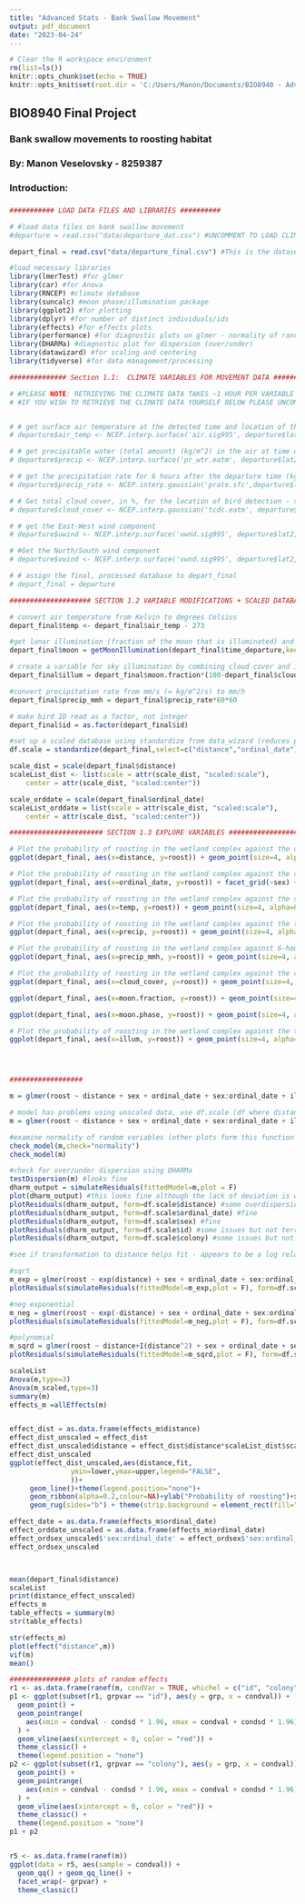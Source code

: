 ```yaml
---
title: "Advanced Stats - Bank Swallow Movement"
output: pdf_document
date: "2023-04-24"
---
```


```r
# Clear the R workspace environment
rm(list=ls())
knitr::opts_chunk$set(echo = TRUE)
knitr::opts_knit$set(root.dir = 'C:/Users/Manon/Documents/BIO8940 - Advanced Statistics/FinalProject') #set the working directory

```
## BIO8940 Final Project
### Bank swallow movements to roosting habitat
### By: Manon Veselovsky - 8259387
### Introduction:
### 

```r

########### LOAD DATA FILES AND LIBRARIES ##########

# #load data files on bank swallow movement
#departure = read.csv("data/departure_dat.csv") #UNCOMMENT TO LOAD CLIMATE DATA AND RUN SECTION 1.1 TO PROCESS DATA

depart_final = read.csv("data/departure_final.csv") #This is the dataset AFTER loading climate variables (done in section 1.1). Retrieving the NCEP climate data takes a long time for each variable (~1h) - skip the climate data retrieving section 1.1 by using this dataset

#load necessary libraries
library(lmerTest) #for glmer
library(car) #for Anova
library(RNCEP) #climate database
library(suncalc) #moon phase/illumination package
library(ggplot2) #for plotting
library(dplyr) #for number of distinct individuals/ids
library(effects) #for effects plots
library(performance) #for diagnostic plots on glmer - normality of random variables
library(DHARMa) #diagnostic plot for dispersion (over/under)
library(datawizard) #for scaling and centering
library(tidyverse) #for data management/processing

```


``` r
############## Section 1.1:  CLIMATE VARIABLES FOR MOVEMENT DATA ########################

# #PLEASE NOTE: RETRIEVING THE CLIMATE DATA TAKES ~1 HOUR PER VARIABLE - this code is included but can be skipped by loading the included data file "depart_final" - line 23
# #IF YOU WISH TO RETRIEVE THE CLIMATE DATA YOURSELF BELOW PLEASE UNCOMMENT & LOAD THE FILE departure_dat.csv (LINE 21) AND UNCOMMENT THE SECTION BELOW


# # get surface air temperature at the detected time and location of the bird (data interpolated between weather stations and between times)
# departure$air_temp <- NCEP.interp.surface('air.sig995', departure$lat2, departure$lon2, departure$time_departure, reanalysis2 = FALSE, interpolate.space = TRUE, interpolate.time = TRUE, keep.unpacking.info = FALSE, return.units = TRUE,interp = 'IDW', p = 1, status.bar=FALSE)

# # get precipitable water (total amount) (kg/m^2) in the air at time of detection - same interpolation
# departure$precip <- NCEP.interp.surface('pr_wtr.eatm', departure$lat2, departure$lon2, departure$time_departure, reanalysis2 = TRUE, interpolate.space = TRUE, interpolate.time = TRUE, keep.unpacking.info = FALSE, return.units = TRUE,interp = 'IDW', p = 1, status.bar=FALSE)

# # get the precipitation rate for 6 hours after the departure time (kg/m^2/s, equivalent to mm/s); same interpolation
# departure$precip_rate <- NCEP.interp.gaussian('prate.sfc',departure$lat2, departure$lon2, departure$time_departure, reanalysis2 = TRUE, interpolate.space = TRUE, interpolate.time = TRUE, keep.unpacking.info = FALSE, return.units = TRUE,interp = 'IDW', p = 1, status.bar=FALSE)

# # Get total cloud cover, in %, for the location of bird detection - same interpolation
# departure$cloud_cover <- NCEP.interp.gaussian('tcdc.eatm', departure$lat2, departure$lon2, departure$time_departure, reanalysis2 = TRUE, interpolate.space = TRUE, interpolate.time = TRUE, keep.unpacking.info = FALSE, return.units = TRUE,interp = 'IDW', p = 1, status.bar=FALSE)

# # get the East-West wind component
# departure$uwind <- NCEP.interp.surface('uwnd.sig995', departure$lat2, departure$lon2, departure$time_departure, reanalysis2 = TRUE, interpolate.space = TRUE, interpolate.time = TRUE, keep.unpacking.info = FALSE, return.units = TRUE, interp = 'IDW', p = 1, status.bar=TRUE)

# #Get the North/South wind component
# departure$vwind <- NCEP.interp.surface('vwnd.sig995', departure$lat2, departure$lon2, departure$time_departure, reanalysis2 = FALSE, interpolate.space = TRUE, interpolate.time = TRUE, keep.unpacking.info = FALSE, return.units = TRUE, interp = 'IDW', p = 1, status.bar=TRUE)

# # assign the final, processed database to depart_final
# depart_final = departure

```

```r
#################### SECTION 1.2 VARIABLE MODIFICATIONS + SCALED DATABASE ################

# convert air temperature from Kelvin to degrees Celsius
depart_final$temp <- depart_final$air_temp - 273

#get lunar illumination (fraction of the moon that is illuminated) and moon phase at the time the bird was observed (movement to roost could be linked to availability of light)
depart_final$moon = getMoonIllumination(depart_final$time_departure,keep=c("fraction","phase"))

# create a variable for sky illumination by combining cloud cover and illumination of the moon (moon fraction) --> a full moon has a moon fraction of 1; illum will be maximum (100%) when the moon is full and cloud cover is 0
depart_final$illum = depart_final$moon.fraction*(100-depart_final$cloud_cover)

#convert precipitation rate from mm/s (= kg/m^2/s) to mm/h
depart_final$precip_mmh = depart_final$precip_rate*60*60

# make bird ID read as a factor, not integer
depart_final$id = as.factor(depart_final$id)

#set up a scaled database using standardize from data_wizard (reduces problems in glmer compared to scale())
df.scale = standardize(depart_final,select=c("distance","ordinal_date"))

scale_dist = scale(depart_final$distance)
scaleList_dist <- list(scale = attr(scale_dist, "scaled:scale"),
    center = attr(scale_dist, "scaled:center"))

scale_orddate = scale(depart_final$ordinal_date)
scaleList_orddate = list(scale = attr(scale_dist, "scaled:scale"),
    center = attr(scale_dist, "scaled:center"))

```


```r

####################### SECTION 1.3 EXPLORE VARIABLES #############################

# Plot the probability of roosting in the wetland complex against the distance from the colony to the wetland complex
ggplot(depart_final, aes(x=distance, y=roost)) + geom_point(size=4, alpha=0.5, colour="purple") + stat_smooth(method="glm", formula=y~x, method.args = list(family = "binomial"), colour="purple") + theme_bw() + xlab("Distance to roost site (km)") + ylab("Probability of Roosting") + theme(strip.background = element_rect(fill="white"),axis.title.x=element_text(size=15, vjust=-0.4), axis.title.y=element_text(size=15, vjust=1.5), axis.text.x=element_text(size=15), axis.text.y=element_text(size=15)) + scale_x_continuous(limit=c(25,90), breaks=c(30,40,50,60,70,80,90)) + scale_y_continuous(breaks=c(0,0.10,0.20,0.30,0.40,0.50,0.60,0.70,0.80,0.90,1)) + coord_cartesian(ylim=c(-0.01,1)) + theme(legend.position="none")

# Plot the probability of roosting in the wetland complex against the ordinal date in the season
ggplot(depart_final, aes(x=ordinal_date, y=roost)) + facet_grid(~sex) + geom_point(size=4, alpha=0.5, colour="purple") + stat_smooth(method="glm", formula=y~x, method.args = list(family = "binomial"), colour="purple") + theme_bw() + xlab("Ordinal date") + ylab("Probability of Roosting") + theme(strip.background = element_rect(fill="white"),axis.title.x=element_text(size=15, vjust=-0.4), axis.title.y=element_text(size=15, vjust=1.5), axis.text.x=element_text(size=15), axis.text.y=element_text(size=15)) + scale_x_continuous(limit=c(150,200), breaks=c(150,160,170,180,190,200)) + scale_y_continuous(breaks=c(0,0.10,0.20,0.30,0.40,0.50,0.60,0.70,0.80,0.90,1)) + coord_cartesian(ylim=c(-0.01,1)) + theme(legend.position="none")

# Plot the probability of roosting in the wetland complex against the surface air temperature
ggplot(depart_final, aes(x=temp, y=roost)) + geom_point(size=4, alpha=0.5, colour="purple") + stat_smooth(method="glm", formula=y~x, method.args = list(family = "binomial"), colour="purple") + theme_bw() + xlab("Air temperature (deg C)") + ylab("Probability of Roosting") + theme(strip.background = element_rect(fill="white"),axis.title.x=element_text(size=15, vjust=-0.4), axis.title.y=element_text(size=15, vjust=1.5), axis.text.x=element_text(size=15), axis.text.y=element_text(size=15)) + scale_x_continuous(breaks=c(15,20,25,30)) + scale_y_continuous(breaks=c(0,0.10,0.20,0.30,0.40,0.50,0.60,0.70,0.80,0.90,1)) + coord_cartesian(ylim=c(-0.01,1)) + theme(legend.position="none")

# Plot the probability of roosting in the wetland complex against the total precipitable water in the air column
ggplot(depart_final, aes(x=precip, y=roost)) + geom_point(size=4, alpha=0.5, colour="purple") + stat_smooth(method="glm", formula=y~x, method.args = list(family = "binomial"), colour="purple") + theme_bw() + xlab("Precipitable water (kg/m^2)") + ylab("Probability of Roosting") + theme(strip.background = element_rect(fill="white"),axis.title.x=element_text(size=15, vjust=-0.4), axis.title.y=element_text(size=15, vjust=1.5), axis.text.x=element_text(size=15), axis.text.y=element_text(size=15)) + scale_x_continuous(breaks=c(10,20, 30, 40, 50)) + scale_y_continuous(breaks=c(0,0.10,0.20,0.30,0.40,0.50,0.60,0.70,0.80,0.90,1)) + coord_cartesian(ylim=c(-0.01,1)) + theme(legend.position="none")

# Plot the probability of roosting in the wetland complex against 6-hour averaged precipitation rate
ggplot(depart_final, aes(x=precip_mmh, y=roost)) + geom_point(size=4, alpha=0.5, colour="purple") + stat_smooth(method="glm", formula=y~x, method.args = list(family = "binomial"), colour="purple") + theme_bw() + xlab("Precipitation rate (mm/h)") + ylab("Probability of Roosting") + theme(strip.background = element_rect(fill="white"),axis.title.x=element_text(size=15, vjust=-0.4), axis.title.y=element_text(size=15, vjust=1.5), axis.text.x=element_text(size=15), axis.text.y=element_text(size=15)) + scale_x_continuous() + scale_y_continuous(breaks=c(0,0.10,0.20,0.30,0.40,0.50,0.60,0.70,0.80,0.90,1)) + coord_cartesian(ylim=c(-0.01,1)) + theme(legend.position="none")

# Plot the probability of roosting in the wetland complex against the cloud cover
ggplot(depart_final, aes(x=cloud_cover, y=roost)) + geom_point(size=4, alpha=0.5, colour="purple") + stat_smooth(method="glm", formula=y~x, method.args = list(family = "binomial"), colour="purple") + theme_bw() + xlab("Cloud cover") + ylab("Probability of Roosting") + theme(strip.background = element_rect(fill="white"),axis.title.x=element_text(size=15, vjust=-0.4), axis.title.y=element_text(size=15, vjust=1.5), axis.text.x=element_text(size=15), axis.text.y=element_text(size=15)) + scale_x_continuous(breaks=c(0,25,50,75,100)) + scale_y_continuous(breaks=c(0,0.10,0.20,0.30,0.40,0.50,0.60,0.70,0.80,0.90,1)) + coord_cartesian(ylim=c(-0.01,1)) + theme(legend.position="none")

ggplot(depart_final, aes(x=moon.fraction, y=roost)) + geom_point(size=4, alpha=0.5, colour="purple") + stat_smooth(method="glm", formula=y~x, method.args = list(family = "binomial"), colour="purple") + theme_bw() + xlab("Moon illumination (%)") + ylab("Probability of Roosting") + theme(strip.background = element_rect(fill="white"),axis.title.x=element_text(size=15, vjust=-0.4), axis.title.y=element_text(size=15, vjust=1.5), axis.text.x=element_text(size=15), axis.text.y=element_text(size=15)) + scale_x_continuous(breaks=c(0,25,50,75,100)) + scale_y_continuous(breaks=c(0,0.10,0.20,0.30,0.40,0.50,0.60,0.70,0.80,0.90,1)) + coord_cartesian(ylim=c(-0.01,1)) + theme(legend.position="none")

ggplot(depart_final, aes(x=moon.phase, y=roost)) + geom_point(size=4, alpha=0.5, colour="purple") + stat_smooth(method="glm", formula=y~x, method.args = list(family = "binomial"), colour="purple") + theme_bw() + xlab("Moon phase") + ylab("Probability of Roosting") + theme(strip.background = element_rect(fill="white"),axis.title.x=element_text(size=15, vjust=-0.4), axis.title.y=element_text(size=15, vjust=1.5), axis.text.x=element_text(size=15), axis.text.y=element_text(size=15)) + scale_x_continuous() + scale_y_continuous(breaks=c(0,0.10,0.20,0.30,0.40,0.50,0.60,0.70,0.80,0.90,1)) + coord_cartesian(ylim=c(-0.01,1)) + theme(legend.position="none")

# Plot the probability of roosting in the wetland complex against the total illumination of the sky (1/cloud cover * lunar illumination)
ggplot(depart_final, aes(x=illum, y=roost)) + geom_point(size=4, alpha=0.5, colour="purple") + stat_smooth(method="glm", formula=y~x, method.args = list(family = "binomial"), colour="purple") + theme_bw() + xlab("Sky illumination (%)") + ylab("Probability of Roosting") + theme(strip.background = element_rect(fill="white"),axis.title.x=element_text(size=15, vjust=-0.4), axis.title.y=element_text(size=15, vjust=1.5), axis.text.x=element_text(size=15), axis.text.y=element_text(size=15)) + scale_x_continuous(breaks=c(0,25,50,75,100)) + scale_y_continuous(breaks=c(0,0.10,0.20,0.30,0.40,0.50,0.60,0.70,0.80,0.90,1)) + coord_cartesian(ylim=c(-0.01,1)) + theme(legend.position="none")




################## 


```


``` r
m = glmer(roost ~ distance + sex + ordinal_date + sex:ordinal_date + illum + (1|colony/id), data=depart_final, family="binomial",na.action=na.omit)
```


``` r
# model has problems using unscaled data, use df.scale (df where distance and ordinal date were scaled and centered)
m = glmer(roost ~ distance + sex + ordinal_date + sex:ordinal_date + illum + (1|colony/id), data=df.scale, family="binomial",na.action=na.omit)

#examine normality of random variables (other plots form this function are problematic with binomial models)
check_model(m,check="normality")
check_model(m)

#check for over/under dispersion using DHARMa
testDispersion(m) #looks fine
dharm_output = simulateResiduals(fittedModel=m,plot = F)
plot(dharm_output) #this looks fine although the lack of deviation is weird - not much can be gathered from the overall residuals in a binomial model anyways - check individual variables
plotResiduals(dharm_output, form=df.scale$distance) #some overdispersion but not terrible, indicates possible non-linear relationship with distance
plotResiduals(dharm_output, form=df.scale$ordinal_date) #fine
plotResiduals(dharm_output, form=df.scale$sex) #fine
plotResiduals(dharm_output, form=df.scale$id) #some issues but not terrible
plotResiduals(dharm_output, form=df.scale$colony) #some issues but not terrible again

#see if transformation to distance helps fit - appears to be a log relationship but cannot take log of my distance variable (produces NAs and unscaled data does not converge) - try negative exponential, sqrt, adding a polynomial term

#sqrt 
m_exp = glmer(roost ~ exp(distance) + sex + ordinal_date + sex:ordinal_date + moon.phase + (1|colony/id), data=df.scale, family="binomial",na.action=na.omit)
plotResiduals(simulateResiduals(fittedModel=m_exp,plot = F), form=df.scale$distance) #fit not much better

#neg exponential
m_neg = glmer(roost ~ exp(-distance) + sex + ordinal_date + sex:ordinal_date + moon.phase + (1|colony/id), data=df.scale, family="binomial",na.action=na.omit) 
plotResiduals(simulateResiduals(fittedModel=m_neg,plot = F), form=df.scale$distance) #fit worse

#polynomial
m_sqrd = glmer(roost ~ distance+I(distance^2) + sex + ordinal_date + sex:ordinal_date + moon.phase + (1|colony/id), data=df.scale, family="binomial",na.action=na.omit)
plotResiduals(simulateResiduals(fittedModel=m_sqrd,plot = F), form=df.scale$distance) #fit is about the same

scaleList
Anova(m,type=3)
Anova(m_scaled,type=3)
summary(m)
effects_m =allEffects(m)


effect_dist = as.data.frame(effects_m$distance)
effect_dist_unscaled = effect_dist
effect_dist_unscaled$distance = effect_dist$distance*scaleList_dist$scale + scaleList_dist$center
effect_dist_unscaled
ggplot(effect_dist_unscaled,aes(distance,fit,
               ymin=lower,ymax=upper,legend="FALSE",
               ))+
     geom_line()+theme(legend.position="none")+
     geom_ribbon(alpha=0.2,colour=NA)+ylab("Probability of roosting")+xlab("Distance to roost site (km)")+
     geom_rug(sides="b") + theme(strip.background = element_rect(fill="white"),axis.title.x=element_text(size=15, vjust=-0.4), axis.title.y=element_text(size=15, vjust=1.5), axis.text.x=element_text(size=15), axis.text.y=element_text(size=15))

effect_date = as.data.frame(effects_m$ordinal_date)
effect_orddate_unscaled = as.data.frame(effects_m$ordinal_date)
effect_ordsex_unscaled$'sex:ordinal_date' = effect_ordsex$'sex:ordinal_date'*scaleList_orddate$scale + scaleList_orddate$center
effect_ordsex_unscaled



mean(depart_final$distance)
scaleList
print(distance_effect_unscaled)
effects_m
table_effects = summary(m)
str(table_effects)

str(effects_m)
plot(effect("distance",m))
vif(m)
mean()
```

```r
############### plots of random effects
r1 <- as.data.frame(ranef(m, condVar = TRUE, whichel = c("id", "colony")))
p1 <- ggplot(subset(r1, grpvar == "id"), aes(y = grp, x = condval)) +
  geom_point() +
  geom_pointrange(
    aes(xmin = condval - condsd * 1.96, xmax = condval + condsd * 1.96)
  ) +
  geom_vline(aes(xintercept = 0, color = "red")) +
  theme_classic() +
  theme(legend.position = "none")
p2 <- ggplot(subset(r1, grpvar == "colony"), aes(y = grp, x = condval)) +
  geom_point() +
  geom_pointrange(
    aes(xmin = condval - condsd * 1.96, xmax = condval + condsd * 1.96)
  ) +
  geom_vline(aes(xintercept = 0, color = "red")) +
  theme_classic() +
  theme(legend.position = "none")
p1 + p2


r5 <- as.data.frame(ranef(m))
ggplot(data = r5, aes(sample = condval)) +
  geom_qq() + geom_qq_line() +
  facet_wrap(~ grpvar) +
  theme_classic()
```